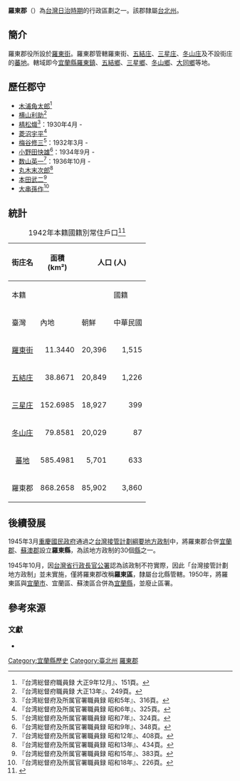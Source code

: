 {{NoteTA|1=庄}}
'''羅東郡'''（{{jpn|j=羅東郡|kn=らとうぐん|rm=Ratō Gun}}）為[[台灣日治時期|台灣日治時期]]的行政區劃之一。該郡隸屬[[臺北州|台北州]]。

==簡介==
羅東郡役所設於[[羅東街|羅東街]]。羅東郡管轄羅東街、[[五結庄|五結庄]]、[[三星庄|三星庄]]、[[冬山庄|冬山庄]]及不設街庄的[[蕃地_(羅東郡)|蕃地]]。轄域即今[[宜蘭縣|宜蘭縣]][[羅東鎮_(臺灣)|羅東鎮]]、[[五結鄉|五結鄉]]、[[三星鄉_(台灣)|三星鄉]]、[[冬山鄉|冬山鄉]]、[[大同鄉_(台灣)|大同鄉]]等地。
==歷任郡守==
* [[木浦角太郎|木浦角太郎]]<ref name="taiwan-shokuin1">『台湾総督府職員録 大正9年12月』、151頁。</ref>
* [[横山利助|横山利助]]<ref name="taiwan-shokuin2">『台湾総督府職員録 大正13年』、249頁。</ref>
* [[棈松熾|棈松熾]]<ref name="taiwan-shokuin3">『台湾総督府及所属官署職員録 昭和5年』、316頁。</ref>：1930年4月{{sfn|興南新聞社|1943|loc=10頁|ref=taiwanjin43}} -
* [[菱沼宇平|菱沼宇平]]<ref name="taiwan-shokuin4">『台湾総督府及所属官署職員録 昭和6年』、325頁。</ref>
* [[梅谷修三|梅谷修三]]<ref name="taiwan-shokuin5">『台湾総督府及所属官署職員録 昭和7年』、324頁。</ref>：1932年3月{{sfn|台湾新民報社|1937|loc=24頁|ref=taiwanjin}} -
* [[小野田快雄|小野田快雄]]<ref name="taiwan-shokuin6">『台湾総督府及所属官署職員録 昭和9年』、348頁。</ref>：1934年9月{{sfn|台湾新民報社|1937|loc=28頁|ref=taiwanjin}}{{sfn|興南新聞社|1943|loc=52頁|ref=taiwanjin43}} -
* [[数山英一|数山英一]]<ref name="taiwan-shokuin7">『台湾総督府及所属官署職員録 昭和12年』、408頁。</ref>：1936年10月{{sfn|台湾新民報社|1937|loc=56-57頁|ref=taiwanjin}} -
* [[丸木末次郎|丸木末次郎]]<ref name="taiwan-shokuin8">『台湾総督府及所属官署職員録 昭和13年』、434頁。</ref>
* [[本田武二|本田武二]]<ref name="taiwan-shokuin9">『台湾総督府及所属官署職員録 昭和15年』、383頁。</ref>
* [[大串孫作|大串孫作]]<ref name="taiwan-shokuin10">『台湾総督府及所属官署職員録 昭和18年』、226頁。</ref>

==統計==
{|class=wikitable align=center
|+1942年本籍國籍別常住戶口<ref>{{cite book |author=臺灣總督官房企畫部編 |title=昭和17年末 臺灣常住戶口統計 |year=1943 |publisher=臺灣總督官房企畫部 |location=臺北 }}</ref>
|-
!rowspan=3|街庄名
!rowspan=3|面積<br>(km²)
!colspan=6|人口 (人)
!rowspan=3|人口密度<br>(人/km²)
|-
!colspan=3|本籍
!colspan=2|國籍
!rowspan=2|計
|-
! 臺灣
! 內地
! 朝鮮
! 中華民國
! 其他國家
|-
|align=center|[[羅東街|羅東街]]
|align=right|11.3440
|align=right|20,396
|align=right|1,515
|align=right|29
|align=right|307
|align=right|0
|align=right|22,247
|align=right|1,961
|-
|align=center|[[五結庄|五結庄]]
|align=right|38.8671
|align=right|20,849
|align=right|1,226
|align=right|4
|align=right|50
|align=right|0
|align=right|22,129
|align=right|569
|-
|align=center|[[三星庄|三星庄]]
|align=right|152.6985
|align=right|18,927
|align=right|399
|align=right|1
|align=right|32
|align=right|0
|align=right|19,359
|align=right|127
|-
|align=center|[[冬山庄|冬山庄]]
|align=right|79.8581
|align=right|20,029
|align=right|87
|align=right|1
|align=right|22
|align=right|0
|align=right|20,139
|align=right|252
|-
|align=center|[[蕃地_(羅東郡)|蕃地]]
|align=right|585.4981
|align=right|5,701
|align=right|633
|align=right|0
|align=right|31
|align=right|0
|align=right|6,365
|align=right|11
|-
!align=center|羅東郡
!align=right|868.2658
!align=right|85,902
!align=right|3,860
!align=right|35
!align=right|442
!align=right|0
!align=right|90,239
!align=right|104
|}

==後續發展==
1945年3月[[重慶|重慶]][[國民政府|國民政府]]通過之[[台灣接管計劃綱要地方政制|台灣接管計劃綱要地方政制]]中，將羅東郡合併[[宜蘭郡|宜蘭郡]]、[[蘇澳郡|蘇澳郡]]設立'''羅東縣'''，為該地方政制的30個[[縣|縣]]之一。

1945年10月，因[[台灣省行政長官公署|台灣省行政長官公署]]認為該政制不符實際，因此「台灣接管計劃地方政制」並未實施，僅將羅東郡改稱'''羅東區'''，隸屬台北縣管轄。1950年，將羅東區與[[宜蘭市|宜蘭市]]、宜蘭區、蘇澳區合併為[[宜蘭縣|宜蘭縣]]，並廢止區署。

==參考來源==
{{reflist}}

===文獻===
* {{cite book |author=施亞軒 |title=《台灣的行政區變遷》 |year=2003 |publisher=遠足文化出版社 |location=台北 }}

{{羅東郡}}
{{臺北州}}

[[Category:宜蘭縣歷史|Category:宜蘭縣歷史]]
[[Category:臺北州|Category:臺北州]]
[[Category:羅東郡|]]